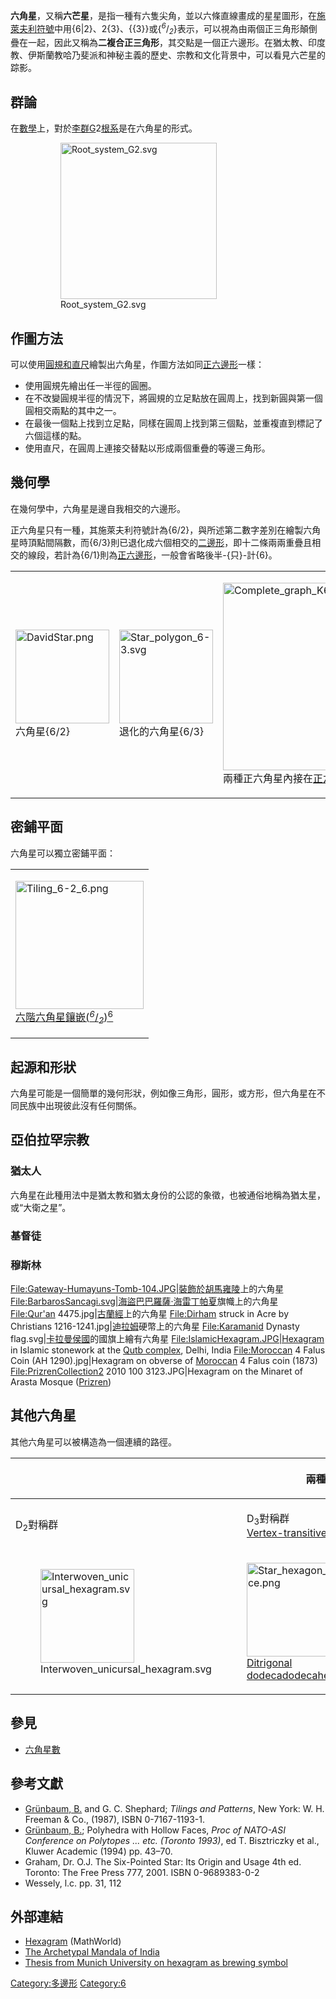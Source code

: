 {{Infobox Polygon
| name       = 正六角星
| image      = Star_polygon_6-2.svg
| caption    = 正六角星形
| type       = [[星形正多邊形|星形正多邊形]]
| euler      =
| edges      = 6
| schläfli   = {6/2}, 2{3} or <nowiki>{{3}}</nowiki>
| wythoff    = 
| coxeter    = 
| symmetry  = [[二面體群|二面體]] (D<sub>6</sub>)
| area       = 
| angle      = 60°
| dual       = self
| properties = [[Star_figure|star]], [[Polyhedral_compound|compound]], [[Cyclic_polygon|cyclic]], [[Equilateral_polygon|equilateral]], [[Isogonal_figure|isogonal]], [[isotoxal_figure|isotoxal]]
}}
{{他用
|subject=六角星的幾何性質
|other=相同形狀的記號
|大衛星
}}
'''六角星'''，又稱'''六芒星'''，是指一種有六隻尖角，並以六條直線畫成的星星圖形，在[[施萊夫利符號|施萊夫利符號]]中用<nowiki>{6|2}、2{3}、{{3}}</nowiki>或{<sup>''6''</sup>/<sub>''2''</sub>}表示，可以視為由兩個正三角形顛倒疊在一起，因此又稱為'''二複合正三角形'''，其交點是一個正六邊形。在猶太教、印度教、伊斯蘭教哈乃斐派和神秘主義的歷史、宗教和文化背景中，可以看見六芒星的踪影。

== 群論 ==
在[[數學|數學]]上，對於[[李群|李群]]G2[[根系|根系]]是在六角星的形式。
:[[File:Root_system_G2.svg|250px]]

==作圖方法==
可以使用[[尺規作圖|圓規和直尺]]繪製出六角星，作圖方法如同[[正六邊形|正六邊形]]一樣：
*使用圓規先繪出任一半徑的圓圈。
*在不改變圓規半徑的情況下，將圓規的立足點放在圓周上，找到新圓與第一個圓相交兩點的其中之一。
*在最後一個點上找到立足點，同樣在圓周上找到第三個點，並重複直到標記了六個這樣的點。
*使用直尺，在圓周上連接交替點以形成兩個重疊的等邊三角形。

== 幾何學 ==
在幾何學中，六角星是邊自我相交的六邊形。

正六角星只有一種，其施萊夫利符號計為{6/2}，與所述第二數字差別在繪製六角星時頂點間隔數，而{6/3}則已退化成六個相交的[[二邊形|二邊形]]，即十二條兩兩重疊且相交的線段，若計為{6/1}則為[[正六邊形|正六邊形]]，一般會省略後半-{只}-計{6}。
{| class="wikitable"
|[[Image:DavidStar.png|150px]]<br>六角星{6/2}
|[[Image:Star_polygon_6-3.svg|150px]]<br>退化的六角星{6/3}
|rowspan=2|[[Image:Complete_graph_K6.svg|300px]]<br>兩種正六角星內接在[[正六邊形|正六邊形]]上
|}

== 密鋪平面 ==
六角星可以獨立密鋪平面：
{| width=250 class="wikitable"
|[[Image:Tiling_6-2_6.png|205px]]<BR>[[六階六角星鑲嵌|六階六角星鑲嵌(<sup>''6''</sup>/<sub>''2''</sub>)<sup>6</sup>]]
|}

== 起源和形狀 ==
六角星可能是一個簡單的幾何形狀，例如像三角形，圓形，或方形，但六角星在不同民族中出現彼此沒有任何關係。

== 亞伯拉罕宗教 ==
=== 猶太人 ===
{{main|大衛星}}
六角星在此種用法中是猶太教和猶太身份的公認的象徵，也被通俗地稱為猶太星，或“大衛之星”。
=== 基督徒 ===
=== 穆斯林 ===
<gallery>
File:Gateway-Humayuns-Tomb-104.JPG|裝飾於[[胡馬雍陵|胡馬雍陵]]上的六角星
File:BarbarosSancagi.svg|海盜[[巴巴羅薩·海雷丁帕夏|巴巴羅薩·海雷丁帕夏]]旗幟上的六角星
File:Qur'an 4475.jpg|[[古蘭經|古蘭經]]上的六角星
File:Dirham struck in Acre by Christians 1216-1241.jpg|[[迪拉姆|迪拉姆]]硬幣上的六角星
File:Karamanid Dynasty flag.svg|[[卡拉曼侯國|卡拉曼侯國]]的國旗上繪有六角星
File:IslamicHexagram.JPG|Hexagram in Islamic stonework at the [[Qutb_complex|Qutb complex]], Delhi, India
File:Moroccan 4 Falus Coin (AH 1290).jpg|Hexagram on obverse of [[Morocco|Moroccan]] 4 Falus coin (1873)
File:PrizrenCollection2 2010 100 3123.JPG|Hexagram on the Minaret of Arasta Mosque ([[Prizren|Prizren]])
</gallery>

== 其他六角星 ==
其他六角星可以被構造為一個連續的路徑。

{| class=wikitable width=600
!{{en-link|一筆劃六角星|unicursal hexagram}}
!colspan=2|兩種{{en-link|均勻星形多面體|uniform star-polyhedra}}有六角星[[頂點圖|頂點圖]]
!一種[[星形多面體|星形多面體]]有六角星面
|- valign=top
!D<sub>2</sub>對稱群
!colspan=2|D<sub>3</sub>對稱群<br>[[Vertex-transitive|Vertex-transitive]]
!colspan=2|D<sub>3</sub>對稱群<br>[[Edge-transitive|Edge-transitive]]
|- valign=top
|[[File:Interwoven_unicursal_hexagram.svg|150px]]
|[[File:Star_hexagon_face.png|150px]]<br>[[Ditrigonal_dodecadodecahedron|Ditrigonal dodecadodecahedron]]
|[[File:Star_hexagon_face2.png|150px]]<br>[[Great_ditrigonal_icosidodecahedron|Great ditrigonal icosidodecahedron]]
|[[File:Great_triambic_icosahedron_face.png|150px]]<br>[[Great_triambic_icosahedron|Great triambic icosahedron]]
|}

==參見==

* [[六角星數|六角星數]]

== 參考文獻 ==
{{Reflist}}
* [[Branko_Grünbaum|Grünbaum, B.]] and G. C. Shephard; ''Tilings and Patterns'', New York: W. H. Freeman & Co., (1987), ISBN 0-7167-1193-1.
* [[Branko_Grünbaum|Grünbaum, B.]]; Polyhedra with Hollow Faces, ''Proc of NATO-ASI Conference on Polytopes ... etc. (Toronto 1993)'', ed T. Bisztriczky et al., Kluwer Academic (1994) pp. 43–70.
* Graham, Dr. O.J. The Six-Pointed Star: Its Origin and Usage 4th ed. Toronto: The Free Press 777, 2001. ISBN 0-9689383-0-2
* Wessely, l.c. pp. 31, 112

== 外部連結 ==
{{Commons category|Hexagrams}}
* [http://mathworld.wolfram.com/Hexagram.html Hexagram] {{Wayback|url=http://mathworld.wolfram.com/Hexagram.html |date=20201206161812 }} (MathWorld)
* [https://web.archive.org/web/20060628000410/http://www.telisphere.com/~starbird/mandala.html The Archetypal Mandala of India]
* [http://www.schlenkerla.de/biergeschichte/brauerstern/indexe.html Thesis from Munich University on hexagram as brewing symbol] {{Wayback|url=http://www.schlenkerla.de/biergeschichte/brauerstern/indexe.html |date=20191228103106 }}

{{几何术语}}
{{多邊形}}

[[Category:多邊形|Category:多邊形]]
[[Category:6|Category:6]]